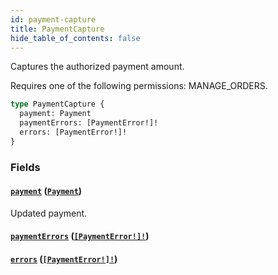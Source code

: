 ```yaml
---
id: payment-capture
title: PaymentCapture
hide_table_of_contents: false
---
```


Captures the authorized payment amount.

Requires one of the following permissions: MANAGE_ORDERS.

```graphql
type PaymentCapture {
  payment: Payment
  paymentErrors: [PaymentError!]!
  errors: [PaymentError!]!
}
```

### Fields

#### [`payment`](#) ([`Payment`](../../../developer/api-reference/objects/payment))

Updated payment.

#### [`paymentErrors`](#) ([`[PaymentError!]!`](../../../developer/api-reference/objects/payment-error))

#### [`errors`](#) ([`[PaymentError!]!`](../../../developer/api-reference/objects/payment-error))
